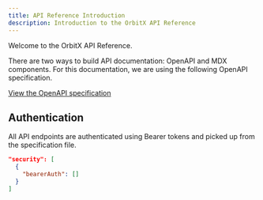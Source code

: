 ```yaml
---
title: API Reference Introduction
description: Introduction to the OrbitX API Reference
---
```


Welcome to the OrbitX API Reference.

There are two ways to build API documentation: OpenAPI and MDX components. For this documentation, we are using the following OpenAPI specification.

[View the OpenAPI specification](https://github.com/orbitx/api-reference/openapi.json)

## Authentication

All API endpoints are authenticated using Bearer tokens and picked up from the specification file.

```json
"security": [
  {
    "bearerAuth": []
  }
]
```
